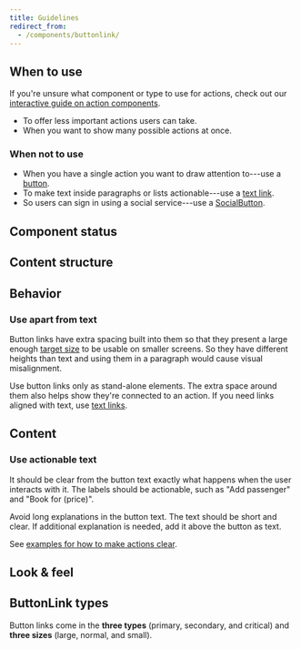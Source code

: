 ```yaml
---
title: Guidelines
redirect_from:
  - /components/buttonlink/
---
```



<ReactExample exampleId="ButtonLink-default" />

## When to use

If you're unsure what component or type to use for actions, check out our [interactive guide on action components](/guides/using-button-type-components/).

- To offer less important actions users can take.
- When you want to show many possible actions at once.

### When not to use

- When you have a single action you want to draw attention to---use a [button](/components/action/button/).
- To make text inside paragraphs or lists actionable---use a [text link](/components/action/textlink/).
- So users can sign in using a social service---use a [SocialButton](/components/action/socialbutton/).

## Component status

<ComponentStatus component="ButtonLink" />

## Content structure

<FigmaFile
  file="4QJZqvBvRrLu6t9mwObCkA"
  node="0%3A100"
  alt="IconLeft: visually supports button visability; label: describes the main action and works best when short; icon right: shows additional options for the button (expandable, link, etc.)."
/>

## Behavior

### Use apart from text

Button links have extra spacing built into them so that they present a large enough
[target size](/foundation/accessibility/#target-sizes) to be usable on smaller screens.
So they have different heights than text and using them in a paragraph would cause visual misalignment.

Use button links only as stand-alone elements.
The extra space around them also helps show they're connected to an action.
If you need links aligned with text, use [text links](/components/action/textlink/).

## Content

### Use actionable text

It should be clear from the button text exactly what happens when the user interacts with it.
The labels should be actionable, such as "Add passenger" and "Book for (price)".

Avoid long explanations in the button text.
The text should be short and clear.
If additional explanation is needed,
add it above the button as text.

See [examples for how to make actions clear](/kiwi-use/content/voice-and-tone/straightforward/#make-every-action-clear).

## Look & feel

<ButtonSizeSnippet />

## ButtonLink types

Button links come in the **three types** (primary, secondary, and critical)
and **three sizes** (large, normal, and small).

<ReactExample exampleId="ButtonLink-types" />
